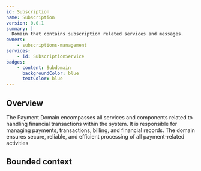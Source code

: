 ```yaml
---
id: Subscription
name: Subscription
version: 0.0.1
summary: |
  Domain that contains subscription related services and messages.
owners:
    - subscriptions-management
services:
    - id: SubscriptionService
badges:
    - content: Subdomain
      backgroundColor: blue
      textColor: blue
---
```


## Overview

The Payment Domain encompasses all services and components related to handling financial transactions within the system. It is responsible for managing payments, transactions, billing, and financial records. The domain ensures secure, reliable, and efficient processing of all payment-related activities

## Bounded context

<NodeGraph />

<MessageTable format="all" limit={4} />